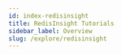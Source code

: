 ```yaml
---
id: index-redisinsight
title: RedisInsight Tutorials
sidebar_label: Overview
slug: /explore/redisinsight
---
```






<div class="row">

 <div class="col">
     <RedisCard
        title="Getting Started"
        imgPath="redisinsight.png"
        description="Install RedisInsight on Mac, Linux, Docker & Kubernetes"
        preview="redisinsight.png"
        page="/explore/redisinsight/getting-started"
        />
  </div>


 <div class="col">
     <RedisCard
        title="Browser Tool"
        imgPath="redisinsight.png"
        description="Explore keys in your Redis database in real-time"
        preview="redisinsight.png"
        page="/explore/redisinsight/browser"
        />
 </div>


 <div class="col">
    <RedisCard
        title="Slowlog Analysis"
        description="Troubleshoot performance issue in your Redis server"
        page="/explore/redisinsight/slowlog"
        />
 </div>
</div>
<div class="row">

 <div class="col">
    <RedisCard
        title="Memory Analysis"
        description="Improve your application performance"
        page="/explore/redisinsight/memoryanalyzer"
        />
 </div>


 <div class="col">
     <RedisCard
        title="Cluster Management"
        imgPath="redisinsight.png"
        description="A GUI to manage your Redis Cluster with ease"
        preview="redisinsight.png"
        page="/explore/redisinsight/cluster"
        />
 </div>

 <div class="col">
     <RedisCard
        title="Using Redis Streams"
        imgPath="redisinsight.png"
        description="A Real-time data processing & effective managing data consumption "
        preview="redisinsight.png"
        page="/explore/redisinsight/streams"
        />
 </div>

</div>

 <div class="row">

 <div class="col">
    <RedisCard
        title="Profiler Analysis Tool"
        description="Analyze Your Redis commands using Profiler Analysis tool"
        page="/explore/redisinsight/profiler"
        />
 </div>


 <div class="col">
     <RedisCard
        title="RedisGraph Browser Tool"
        imgPath=""
        description="Query, Visualize and Manipulate Graphs using RedisGraph Browser Tool"
        preview="redisinsight.png"
        page="/explore/redisinsight/redisgraph"
        />
 </div>

 <div class="col">
     <RedisCard
        title="RedisGears Browser Tool"
        imgPath="redisinsight.png"
        description="Writing Your Serverless function using RedisGears browser tool"
        preview="redisinsight.png"
        page="/explore/redisinsight/redisgears"
        />
 </div>

</div>

 <div class="row">

 <div class="col">
    <RedisCard
        title="RedisTimeSeries Browser Tool"
        description="Managing time-series data using RedisTimeSeries Browser Tool"
        page="/explore/redisinsight/redistimeseries"
        />
 </div>


 <div class="col">
     <RedisCard
        title="RediSearch Browser Tool"
        imgPath=""
        description="Unified Search and Analytics using RediSearch Browser tool"
        preview="redisinsight.png"
        page="/explore/redisinsight/redisearch"
        />
 </div>


  <div class="col">
     <RedisCard
        title="Autodiscover Elasticache"
        imgPath=""
        description="Autodiscover Amazon Elasticache instances using RedisInsight"
        preview="redisinsight.png"
        page="/explore/redisinsight/autodiscover"
        />
 </div>



</div>




